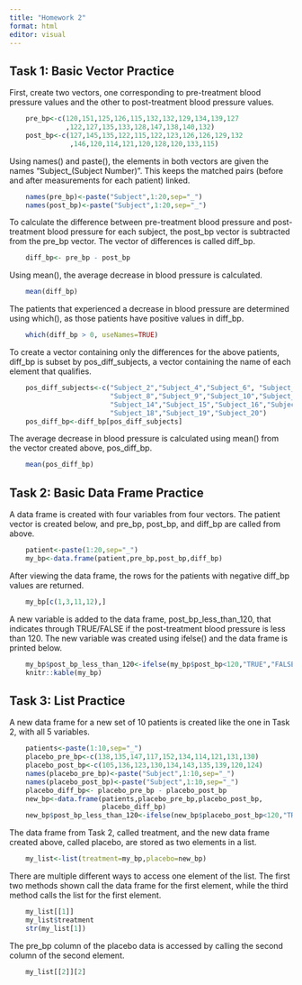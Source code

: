 ```yaml
---
title: "Homework 2"
format: html
editor: visual
---
```


## Task 1: Basic Vector Practice

First, create two vectors, one corresponding to pre-treatment blood pressure values and the other to post-treatment blood pressure values. 

```r
    pre_bp<-c(120,151,125,126,115,132,132,129,134,139,127
              ,122,127,135,133,128,147,138,140,132)
    post_bp<-c(127,145,135,122,115,122,123,126,126,129,132
               ,146,120,114,121,120,128,120,133,115)
```

Using names() and paste(), the elements in both vectors are given the names "Subject_(Subject Number)". This keeps the matched pairs (before and after measurements for each patient) linked.

```r
    names(pre_bp)<-paste("Subject",1:20,sep="_")
    names(post_bp)<-paste("Subject",1:20,sep="_")

```

To calculate the difference between pre-treatment blood pressure and post-treatment blood pressure for each subject, the post_bp vector is subtracted from the pre_bp vector. The vector of differences is called diff_bp.

```r
    diff_bp<- pre_bp - post_bp
```

Using mean(), the average decrease in blood pressure is calculated.

```r
    mean(diff_bp)
```

The patients that experienced a decrease in blood pressure are determined using which(), as those patients have positive values in diff_bp.

```r
    which(diff_bp > 0, useNames=TRUE)
```

To create a vector containing only the differences for the above patients, diff_bp is subset by pos_diff_subjects, a vector containing the name of each element that qualifies.

```r
    pos_diff_subjects<-c("Subject_2","Subject_4","Subject_6", "Subject_7",
                         "Subject_8","Subject_9","Subject_10","Subject_13",
                         "Subject_14","Subject_15","Subject_16","Subject_17",
                         "Subject_18","Subject_19","Subject_20")
    pos_diff_bp<-diff_bp[pos_diff_subjects]
```

The average decrease in blood pressure is calculated using mean() from the vector created above, pos_diff_bp.

```r
    mean(pos_diff_bp)
```

## Task 2: Basic Data Frame Practice

A data frame is created with four variables from four vectors. The patient vector is created below, and pre_bp, post_bp, and diff_bp are called from above.

```r
    patient<-paste(1:20,sep="_")
    my_bp<-data.frame(patient,pre_bp,post_bp,diff_bp)
```

After viewing the data frame, the rows for the patients with negative diff_bp values are returned.

```r
    my_bp[c(1,3,11,12),]
```

A new variable is added to the data frame, post_bp_less_than_120, that indicates through TRUE/FALSE if the post-treatment blood pressure is less than 120. The new variable was created using ifelse() and the data frame is printed below.

```r
    my_bp$post_bp_less_than_120<-ifelse(my_bp$post_bp<120,"TRUE","FALSE")
    knitr::kable(my_bp)
```

## Task 3: List Practice

A new data frame for a new set of 10 patients is created like the one in Task 2, with all 5 variables.

```r
    patients<-paste(1:10,sep="_")
    placebo_pre_bp<-c(138,135,147,117,152,134,114,121,131,130)
    placebo_post_bp<-c(105,136,123,130,134,143,135,139,120,124)
    names(placebo_pre_bp)<-paste("Subject",1:10,sep="_")
    names(placebo_post_bp)<-paste("Subject",1:10,sep="_")
    placebo_diff_bp<- placebo_pre_bp - placebo_post_bp
    new_bp<-data.frame(patients,placebo_pre_bp,placebo_post_bp,
                       placebo_diff_bp)
    new_bp$post_bp_less_than_120<-ifelse(new_bp$placebo_post_bp<120,"TRUE","FALSE")
```

The data frame from Task 2, called treatment, and the new data frame created above, called placebo, are stored as two elements in a list.

```r
    my_list<-list(treatment=my_bp,placebo=new_bp)
```

There are multiple different ways to access one element of the list. The first two methods shown call the data frame for the first element, while the third method calls the list for the first element.

```r
    my_list[[1]]
    my_list$treatment
    str(my_list[1])
```

The pre_bp column of the placebo data is accessed by calling the second column of the second element.

```r
    my_list[[2]][2]
```